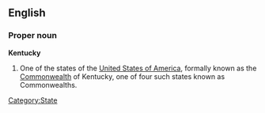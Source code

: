 ==English==
===Proper noun===
'''Kentucky'''

#One of the states of the [[United States of America]], formally known as the [[Commonwealth]] of Kentucky, one of four such states known as Commonwealths.
[[Category:State]]